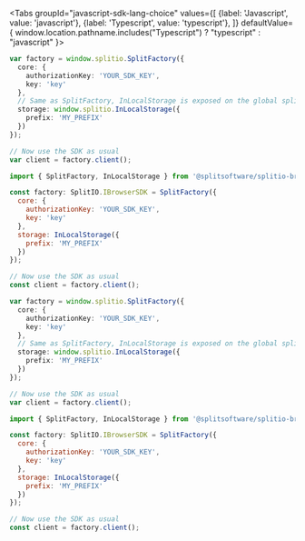 
<Tabs
  groupId="javascript-sdk-lang-choice"
  values={[
    {label: 'Javascript', value: 'javascript'},
    {label: 'Typescript', value: 'typescript'},
  ]} defaultValue={ window.location.pathname.includes("Typescript") ? "typescript" : "javascript" }>
  <TabItem value="javascript">

```typescript title="With full bundle from CDN"
var factory = window.splitio.SplitFactory({
  core: {
    authorizationKey: 'YOUR_SDK_KEY',
    key: 'key'
  },
  // Same as SplitFactory, InLocalStorage is exposed on the global splitio object
  storage: window.splitio.InLocalStorage({
    prefix: 'MY_PREFIX'
  })
});

// Now use the SDK as usual
var client = factory.client();
```

```javascript title="With NPM package"
import { SplitFactory, InLocalStorage } from '@splitsoftware/splitio-browserjs';

const factory: SplitIO.IBrowserSDK = SplitFactory({
  core: {
    authorizationKey: 'YOUR_SDK_KEY',
    key: 'key'
  },
  storage: InLocalStorage({
    prefix: 'MY_PREFIX'
  })
});

// Now use the SDK as usual
const client = factory.client();
```

  </TabItem>
  <TabItem value="typescript">

```typescript title="With full bundle from CDN"
var factory = window.splitio.SplitFactory({
  core: {
    authorizationKey: 'YOUR_SDK_KEY',
    key: 'key'
  },
  // Same as SplitFactory, InLocalStorage is exposed on the global splitio object
  storage: window.splitio.InLocalStorage({
    prefix: 'MY_PREFIX'
  })
});

// Now use the SDK as usual
var client = factory.client();
```

```javascript title="With NPM package"
import { SplitFactory, InLocalStorage } from '@splitsoftware/splitio-browserjs';

const factory: SplitIO.IBrowserSDK = SplitFactory({
  core: {
    authorizationKey: 'YOUR_SDK_KEY',
    key: 'key'
  },
  storage: InLocalStorage({
    prefix: 'MY_PREFIX'
  })
});

// Now use the SDK as usual
const client = factory.client();
```

  </TabItem>
</Tabs>